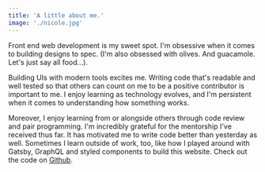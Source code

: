 ```yaml
---
title: 'A little about me.'
image: './nicole.jpg'
---
```


Front end web development is my sweet spot. I'm obsessive when it comes to building designs to spec. (I'm also obsessed with olives. And guacamole. Let's just say all food...).

Building UIs with modern tools excites me. Writing code that's readable and well tested so that others can count on me to be a positive contributor is important to me. I enjoy learning as technology evolves, and I'm persistent when it comes to understanding how something works.

Moreover, I enjoy learning from or alongside others through code review and pair programming. I'm incredibly grateful for the mentorship I've received thus far. It has motivated me to write code better than yesterday as well. Sometimes I learn outside of work, too, like how I played around with Gatsby, GraphQL and styled components to build this website. Check out the code on <a className="text-underline" href="https://github.com/nicolemamay/personal-website" target="_blank" aria-label="External Link">Github</a>.
